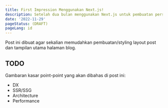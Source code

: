 ```yaml
---
title: First Impression Menggunakan Next.js!
description: Setelah dua bulan menggunakan Next.js untuk pembuatan personal website, ini yang saya rasakan.
date: '2022-11-29'
pageStatus: (DRAFT)
pageLang: id
---
```


Post ini dibuat agar sekalian memudahkan pembuatan/styling layout post dan tampilan utama halaman blog.

## TODO

Gambaran kasar point-point yang akan dibahas di post ini:

- DX
- SSR/SSG
- Architecture
- Performance
